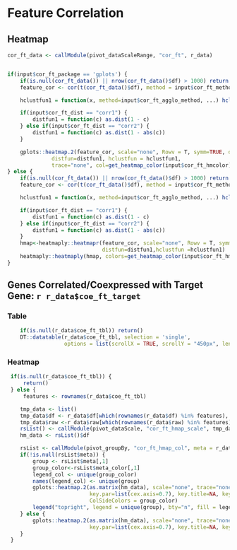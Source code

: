 
# Feature Correlation

## Heatmap

```r

cor_ft_data <- callModule(pivot_dataScaleRange, "cor_ft", r_data)


if(input$cor_ft_package == 'gplots') {
    if(is.null(cor_ft_data()) || nrow(cor_ft_data()$df) > 1000) return ()
    feature_cor <- cor(t(cor_ft_data()$df), method = input$cor_ft_method)

    hclustfun1 = function(x, method=input$cor_ft_agglo_method, ...) hclust(x, method=method, ...)

    if(input$cor_ft_dist == "corr1") {
        distfun1 = function(c) as.dist(1 - c)
    } else if(input$cor_ft_dist == "corr2") {
        distfun1 = function(c) as.dist(1 - abs(c))
    }

    gplots::heatmap.2(feature_cor, scale="none", Rowv = T, symm=TRUE, dendrogram="both",revC=T,
              distfun=distfun1, hclustfun = hclustfun1,
              trace="none", col=get_heatmap_color(input$cor_ft_hmcolor), key.par=list(cex.axis=1), key.title=NA, key.xlab="  ", key.ylab=NA, keysize=1, density.info="density", margins=c(8,6))
} else {
    if(is.null(cor_ft_data()) || nrow(cor_ft_data()$df) > 1000) return ()
    feature_cor <- cor(t(cor_ft_data()$df), method = input$cor_ft_method)

    hclustfun1 = function(x, method=input$cor_ft_agglo_method, ...) hclust(x, method=method, ...)

    if(input$cor_ft_dist == "corr1") {
        distfun1 = function(c) as.dist(1 - c)
    } else if(input$cor_ft_dist == "corr2") {
        distfun1 = function(c) as.dist(1 - abs(c))
    }
    hmap<-heatmaply::heatmapr(feature_cor, scale="none", Rowv = T, symm=TRUE, dendrogram="both", revC=T,
                              distfun=distfun1,hclustfun =hclustfun1)
    heatmaply::heatmaply(hmap, colors=get_heatmap_color(input$cor_ft_hmcolor))
}

```


## Genes Correlated/Coexpressed with Target Gene: `r r_data$coe_ft_target`

### Table

```r
    if(is.null(r_data$coe_ft_tbl)) return()
    DT::datatable(r_data$coe_ft_tbl, selection = 'single',
                  options = list(scrollX = TRUE, scrollY = "450px", lengthMenu = c(20, 50, 100)))
```

### Heatmap

```r
 if(is.null(r_data$coe_ft_tbl)) {
     return()
 } else {
     features <- rownames(r_data$coe_ft_tbl)

    tmp_data <- list()
    tmp_data$df <- r_data$df[which(rownames(r_data$df) %in% features), ]
    tmp_data$raw <-r_data$raw[which(rownames(r_data$raw) %in% features), ]
    rsList() <- callModule(pivot_dataScale, "cor_ft_hmap_scale", tmp_data)
    hm_data <- rsList()$df

    rsList <- callModule(pivot_groupBy, "cor_ft_hmap_col", meta = r_data$meta)
    if(!is.null(rsList$meta)) {
        group <- rsList$meta[,1]
        group_color<-rsList$meta_color[,1]
        legend_col <- unique(group_color)
        names(legend_col) <- unique(group)
        gplots::heatmap.2(as.matrix(hm_data), scale="none", trace="none", col=RColorBrewer::brewer.pal(9,"Blues"),
                          key.par=list(cex.axis=0.7), key.title=NA, key.xlab="  ", key.ylab=NA, keysize=.7, density.info="density", revC=T, cexCol = 1.2, margins=c(10,15),
                          ColSideColors = group_color)
        legend("topright", legend = unique(group), bty="n", fill = legend_col, text.col = legend_col, border=FALSE, y.intersp = 1.2, cex = 0.9)
    } else {
        gplots::heatmap.2(as.matrix(hm_data), scale="none", trace="none", col=RColorBrewer::brewer.pal(9,"Blues"),
                          key.par=list(cex.axis=0.7), key.title=NA, key.xlab="  ", key.ylab=NA, keysize=.7, density.info="density", revC=T, cexCol = 1.2, margins=c(8,6))
    }
 }

```

